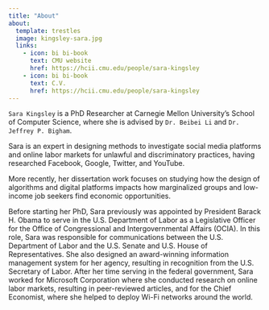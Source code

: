```yaml
---
title: "About"
about:
  template: trestles
  image: kingsley-sara.jpg
  links:
    - icon: bi bi-book
      text: CMU website
      href: https://hcii.cmu.edu/people/sara-kingsley
    - icon: bi bi-book
      text: C.V.
      href: https://hcii.cmu.edu/people/sara-kingsley
---
```


`Sara Kingsley` is a PhD Researcher at Carnegie Mellon University’s School of Computer Science, where she is advised by `Dr. Beibei Li` and `Dr. Jeffrey P. Bigham`. 

Sara is an expert in designing methods to investigate social media platforms and online labor markets for unlawful and discriminatory practices, having researched Facebook, Google, Twitter, and YouTube. 

More recently, her dissertation work focuses on studying how the design of algorithms and digital platforms impacts how marginalized groups and low-income job seekers find economic opportunities. 

Before starting her PhD, Sara previously was appointed by President Barack H. Obama to serve in the U.S. Department of Labor as a Legislative Officer for the Office of Congressional and Intergovernmental Affairs (OCIA). In this role, Sara was responsible for communications between the U.S. Department of Labor and the U.S. Senate and U.S. House of Representatives. She also designed an award-winning information management system for her agency, resulting in recognition from the U.S. Secretary of Labor. After her time serving in the federal government, Sara worked for Microsoft Corporation where she conducted research on online labor markets, resulting in peer-reviewed articles, and for the Chief Economist, where she helped to deploy Wi-Fi networks around the world.
